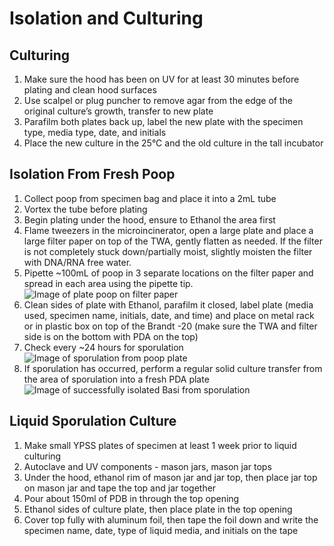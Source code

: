 # Isolation and Culturing

## Culturing

1. Make sure the hood has been on UV for at least 30 minutes before plating and clean hood surfaces
2. Use scalpel or plug puncher to remove agar from the edge of the original culture's growth, transfer to new plate
3. Parafilm both plates back up, label the new plate with the specimen type, media type, date, and initials
4. Place the new culture in the 25°C and the old culture in the tall incubator


## Isolation From Fresh Poop

1. Collect poop from specimen bag and place it into a 2mL tube
2. Vortex the tube before plating
3. Begin plating under the hood, ensure to Ethanol the area first
4. Flame tweezers in the microincinerator, open a large plate and place a large filter paper on top of the TWA, gently flatten as needed. If the filter is not completely stuck down/partially moist, slightly moisten the filter with DNA/RNA free water.
5. Pipette ~100mL of poop in 3 separate locations on the filter paper and spread in each area using the pipette tip.
![Image of plate poop on filter paper](/Tabima_lab/homes/jcarleton/IMG_4514.jpg)
6. Clean sides of plate with Ethanol, parafilm it closed, label plate (media used, specimen name, initials, date, and time) and place on metal rack or in plastic box on top of the Brandt -20 (make sure the TWA and filter side is on the bottom with PDA on the top)
7. Check every ~24 hours for sporulation 
![Image of sporulation from poop plate](/Tabima_lab/homes/jcarleton/IMG_4550.jpg)
8. If sporulation has occurred, perform a regular solid culture transfer from the area of sporulation into a fresh PDA plate
![Image of successfully isolated Basi from sporulation](/Tabima_lab/homes/jcarleton/IMG_4570.jpg)


## Liquid Sporulation Culture

1. Make small YPSS plates of specimen at least 1 week prior to liquid culturing
2. Autoclave and UV components - mason jars, mason jar tops
3. Under the hood, ethanol rim of mason jar and jar top, then place jar top on mason jar and tape the top and jar together
4. Pour about 150ml of PDB in through the top opening
5. Ethanol sides of culture plate, then place  plate in the top opening
6. Cover top fully with aluminum foil, then tape the foil down and write the specimen name, date, type of liquid media, and initials on the tape